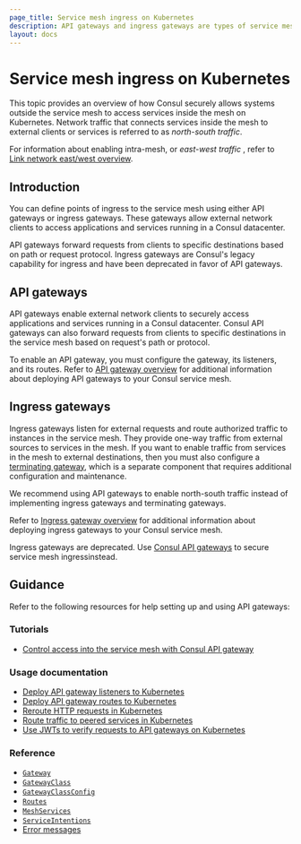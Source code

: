 ```yaml
---
page_title: Service mesh ingress on Kubernetes
description: API gateways and ingress gateways are types of service mesh proxies that you can use to securely allow systems outside the Consul service mesh to access services in the mesh. Learn how API and ingress gateways can help you enable access to services registered by Consul on Kubernetes.
layout: docs
---
```


# Service mesh ingress on Kubernetes

This topic provides an overview of how Consul securely allows systems outside the service mesh to access services inside the mesh on Kubernetes. Network traffic that connects services inside the mesh to external clients or services is referred to as _north-south traffic_.

For information about enabling intra-mesh, or _east-west traffic_ , refer to [Link network east/west overview](/consul/docs/east-west).

## Introduction

You can define points of ingress to the service mesh using either API gateways or ingress gateways. These gateways allow external network clients to access applications and services running in a Consul datacenter.

API gateways forward requests from clients to specific destinations based on path or request protocol. Ingress gateways are Consul's legacy capability for ingress and have been deprecated in favor of API gateways.

## API gateways

API gateways enable external network clients to securely access applications and services running in a Consul datacenter. Consul API gateways can also forward requests from clients to specific destinations in the service mesh based on request's path or protocol.


To enable an API gateway, you must configure the gateway, its listeners, and its routes. Refer to [API gateway overview](/consul/docs/north-south/api-gateway) for additional information about deploying API gateways to your Consul service mesh.

## Ingress gateways

Ingress gateways listen for external requests and route authorized traffic to instances in the service mesh. They provide one-way traffic from external sources to services in the mesh. If you want to enable traffic from services in the mesh to external destinations, then you must also configure a [terminating gateway](/consul/docs/register/external/terminating-gateway), which is a separate component that requires additional configuration and maintenance.

We recommend using API gateways to enable north-south traffic instead of implementing ingress gateways and terminating gateways.

Refer to [Ingress gateway overview](/consul/docs/north-south/ingress-gateway) for additional information about deploying ingress gateways to your Consul service mesh.

<Note>

Ingress gateways are deprecated. Use [Consul API gateways](/north-south/api-gateway) to secure service mesh ingressinstead.

</Note>

## Guidance

Refer to the following resources for help setting up and using API gateways:

### Tutorials

- [Control access into the service mesh with Consul API gateway](/consul/tutorials/developer-mesh/kubernetes-api-gateway)

### Usage documentation

- [Deploy API gateway listeners to Kubernetes](/consul/docs/north-south/api-gateway/deploy-listener/k8s)
- [Deploy API gateway routes to Kubernetes](/consul/docs/north-south/api-gateway/define-route/k8s)
- [Reroute HTTP requests in Kubernetes](/consul/docs/north-south/api-gateway/define-route/k8s-reroute-traffic)
- [Route traffic to peered services in Kubernetes](/consul/docs/north-south/api-gateway/define-route/k8s-route-peered)
- [Use JWTs to verify requests to API gateways on Kubernetes](/consul/docs/north-south/api-gateway/secure-traffic/k8s-jwt)

### Reference

- [`Gateway`](/consul/docs/reference/k8s/api-gateway/gateway)
- [`GatewayClass`](/consul/docs/reference/k8s/api-gateway/gatewayclass)
- [`GatewayClassConfig`](/consul/docs/reference/k8s/api-gateway/gatewayclassconfig) 
- [`Routes`](/consul/docs/reference/k8s/api-gateway/routes)
- [`MeshServices`](/consul/docs/reference/k8s/api-gateway/meshservices)
- [`ServiceIntentions`](/consul/docs/reference/config-entry/service-intention) 
- [Error messages](/consul/docs/common-error-messages/api-gateway)